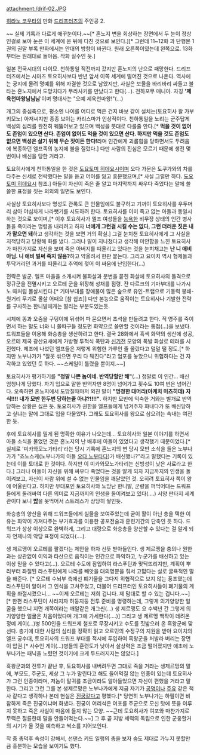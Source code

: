 attachment:/drif-02.JPG

[[히라노 코우타]]의 만화 [[드리프터즈]]의 주인공 2.
 
~~ 실제 기록과 다르게 애꾸눈이다.~~[* 혼노지 변을 회상하는 장면에서 두 눈이 정상인걸로 보아 눈은 이 세계에 온 뒤에 다친 것으로 보인다.][* 그런데 11~12화 과 단행본 1권의 권말 부록 만화에서는 안대의 방향이 바뀐다. 원래 오른쪽이였는데 왼쪽으로. 13화부터는 원래대로 돌아옴. 작화 실수인 듯.]
 
일본 전국시대의 다이묘. 천하통일 직전까지 갔지만 혼노지의 난으로 패망한다. 드리프터즈에서는 시마즈 토요히사보다 반년 앞서 이쪽 세계에 떨어진 것으로 나온다. 역사에는 궁지에 몰려 명예를 위해 자결한 것으로 남았지만, 사실은 보물을 바리바리 싸들고 불타는 혼노지에서 도망치다가 무라사키를 만났다고 한다(...). 천하포무 매니아. 자칭 ''''제육천마왕님님님''''이며 명대사는 "오예 제육천마왕!"(...)
 
개그의 중심축으로, 평소엔 나이를 어디로 먹은 건지 바보 같이 설치는(토요히사 왈 가부키모노) 아저씨지만 종종 보이는 카리스마가 인상적이다. 천하통일을 노리는 군주답게 백성의 심리를 완전히 꿰뚫어보고 있으며 백성을 뜻대로 다룰줄 안다.[* '''먹을 것이 없어도 존엄이 있으면 산다. 존엄이 없어도 먹을 것이 있으면 산다. 하지만 먹을 것도 존엄도 없으면 백성은 살기 위해 무슨 짓이든 한다!'''라며 인간에게 괴롭힘을 당하면서도 두려움에 복종하던 엘프족의 농지에 불을 질렀다.] 다만 사람의 진심은 모르기 때문에 생전 몇 번이나 배신을 당한 거라고.
 
토요히사에게 천하통일을 한 것은 [[도요토미 히데요시]]이며 오다 가문은 도쿠가와의 차를 타주는 신세로 전락했다는 말을 듣고 어이를 잃고 흥분했으며,[* 사실 그럴만 하다. [[도요토미 히데요시]] 참조.] 아들이 자신이 죽은 줄 알고 마지막까지 싸우다 죽었다는 말에 쓸쓸한 표정을 짓는 의외의 일면도 보인다.
 
사실상 토요히사보다 명성도 관록도 큰 인물임에도 불구하고 기꺼이 토요히사를 우두머리 삼아 야심차게 나라뺏기를 시도하려 한다. 토요히사를 이미 죽고 없는 아들과 동일시하는 것으로 보이며,[* 이후 토요히사가 엘프 여성들을 [[능욕]]한 비무장 상태의 인간 병사들을 죽이라는 명령을 내리려고 하자 '''너에게 그런걸 시킬 수는 없다, 그런 더러운 짓은 내가 맡으면 돼'''하고 생각하는 것을 보면 거의 확실.] 그걸 눈치챈 토요히사에게 그 사실을 지적당하고 당황해 화를 냈다. 그러나 말이 지나쳤다고 생각해 미안함을 느낀 토요히사가 마찬가지로 자신을 보며 죽은 아버지를 떠올리고 있다는 것을 눈치채고는 '''난 니 애비 아님. 니 애비 벌써 죽지 않음?'''하고 약올려서 한판 붙는다. 그리고 요이치 역시 형제들과 투닥거리던 과거를 떠올리고 추억에 젖어 이 싸움에 난입한다(...)
 
전략은 발군. 엘프 마을을 소개시켜 불화살과 분변을 묻힌 화살에 토요히사의 돌격으로 정규군을 전멸시키고 오르테 군을 위장해 성채를 점령. 쟌 다르크의 기마부대를 나가시노 때처럼 몰살시킨다.[* 기마부대를 장애물이 많은 숲으로 유인-트랩으로 기동력 봉쇄-원거리 무기로 몰살 어때요 [참 쉽죠]] 다만 본능으로 움직이는 토요히사나 기발한 전략를 구사하는 한니발에게는 딸리는 부분도있는듯.
 
시체에 똥과 오줌을 구덩이에 뒤섞어 파 묻으면서 초석을 만들려고 한다. 적 영주를 죽이면서 하는 말도 너와 니 쫄따구들 정도면 화약으로 쓸만할 것이라는 통첩(...)을 보냈다. 드워프들을 이용해 화승총을 생산하려고 한다. 결국 28화에서 흑색 화약의 생산에 성공, 오르테 제국 광산요새에게 가방형 투척식 폭탄과 [[신기전]] 모양의 폭발 화살로 테러를 시전했다. 제조에 나섰던 엘프들은 저렇게 위험한 가루인 줄 몰랐다고 덜덜 떨 정도.[* 하지만 노부나가가 "잘못 섞으면 우리 다 뒈진다"라고 엄포를 놓았으니 위험하다는 건 자각하고 있었던 듯 하다. ~~스케일이 틀렸을 뿐이지.~~]
 
토요히사가 평가하기를 '''"정말 나쁜 놈이네. 반역당할만 해"'''(...) 정말로 이 인간... 배신 엄청나게 당했다. 자기 입으로 말한 반역자만 8명이 넘어가고 횟수도 10여 번은 넘어간다. 오죽하면 혼노지에서 도망칠때마저 외친 말이 '''"멍청한 대머리(아케치 미츠히데) 자식!!!! 내가 모반 한두번 당하는줄 아냐?!!!!"'''. 하지만 모반에 익숙한 거와는 별개로 반역당하는 상황은 싫은 듯. 토요히사가 권한을 엘프들에게 넘겨주자 화내다가 또 배신당하고 싶냐는 말에 그대로 입을 다물었다. 그래도 토요히사를 왕으로 삼으려는 속내는 여전한 듯.
 
후에 토요히사를 밀게 된 명확한 이유가 나오는데... 토요히사와 일본 이야기를 하면서 아들 소식을 물었던 것은 혼노지의 난 배후에 아들이 있었다고 생각했기 때문이었다.[* 실제로 '미카와모노가타리'라는 당시 기록에 혼노지의 변 당시 모반 소식을 들은 노부나가가 "죠노스케(노부나가의 아들 [[오다 노부타다]])가 배신했나?"라고 말했다는 기록이 있는데 이를 토대로 한 것이다. 하지만 이 미카와모노가타리는 신빙성이 낮은 사료라고 한다.] 그러나 아들이 자신을 위해 싸우다 죽었다는 것을 알게 되자 지금까지의 인생을 돌이켜보고, 자신이 사람 위에 설 수 없는 인물임을 깨달았던 것. 오히려 토요히사 쪽이 왕에 어울린다고. 하지만 무대포인 토요히사와 노망난 한니발, 군량을 퍼먹어대는 드워프들에게 둘러싸여 다른 의미로 지금까지의 인생을 돌이켜보고 있다(....) 서양 판타지 세계관이다 보니 '''[[밥]]'''을 못먹어서 스트레스가 상당히 쌓인듯.
 
화승총의 양산을 위해 드워프들에게 실물을 보여주었는데 굳이 활이 아닌 총을 택한 이유는 화약이 가져다주는 부가효과를 이용한 공포전술과 훈련기간의 단축인 듯 하다. 드워프가 상상 이상으로 완벽하게, 그리고 대량으로 화승총을 양산할 수 있다는 걸 알게 되자 언제나의 악당 표정이 되었다(....).
 
생 제르맹이 오르테를 팔겠다는 제안을 하자 선뜻 받아들인다. 생 제르맹을 충의나 원한과는 상관없이 이익과 타산으로 움직이는 인간으로 파악하고, 누군가를 배신하고 있는 이상 믿을 수 있다고(...). 오르테 수도에 잠입하여 라스푸틴과 맞닥뜨리지만, 계획이 뿌리부터 좌절된 라스푸틴에게 나라를 빼앗을 대의명분을 줘서 고맙다는 실로 굴욕적인 말을 해준다. [* 오르테 수뇌부 측에선 폐기물을 그다지 위협적으로 보지 않는 풍조였는데 라스푸틴이 알아서 그 인식을 고쳐주었고, 더불어 드리프터인 토요히사들이 폐기물의 계획을 좌절시켰으니... ~~이제 오르테는 저희 겁니다. 제 맘대로 할 수 있는 겁니다.~~][* 한편 라스푸틴이 사라지자 허둥지둥 전투 준비를 명령하는데, 그렇게 의기양양한 얼굴을 했으니 지면 개쪽이라는 깨알같은 개그씬(...) 생 제르맹도 요 수백년 간 그렇게 의기양양한 얼굴은 처음이었다며 개그에 가세한다(....)] 그리고 생 제르멩 백작이 데려온 정예 게이(...)병 500인을 드워프제 철포로 무장시키고 수도를 짓밟으러 온 흑왕군에 맞선다. 총기에 대한 사람의 심리를 정확히 읽고 오르민의 수정구의 지원을 받아 요이치의 엘프 궁수대, 토요히사의 드워프 부대를 적시에 투입하여 흑왕군을 처발라 버리는 장면이 압권.[* 사수인 게이(...)병들의 훈련도가 낮아서 살상력은 조금 떨어졌지만 애초에 노부나가는 패닉을 노렸던 것이기에 크게 두드러지지는 않았다.]

흑왕군과의 전투가 끝난 후, 토요히사를 내버려두면 그대로 죽을 거라는 생제르망의 말에, 부모도, 주군도, 세상 그 누가 말린다고 해도 들어먹질 않는 인종이 있는데 토요히사가 그런 인종이라며, 저놈이 말귀를 조금이라도 알아들었으면 자신이 편했을 거라고 말한다. 그리고 그런 그를 본 생제르망은 노부나가에게 지금 자기가 [[제갈량|공명]]이나 [[주유]] 같은 책사 같다고 생각하나 본데 현실은 [[진궁]]같다고 평했다.[* 당연히 노부나가는 하필이면 비참하게 죽은 진궁이냐며 화냈다. 진궁이 어리석은 여포를 주군으로 모신 탓에 뜻을 이루지 못하고 죽은 사실이 마음에 들지 않는 모양. ~~근데 토요히사가 여포와 마찬가지로 무력은 절륜한데 말을 안들어먹는다.~~] 그 후 곧 지방 세력의 독립으로 인한 군웅할거의 시기가 올 것을 예측하고 썩소를 지어보인다.

작 중 총덕후 속성이 강해서, 선댄스 키드 일행의 총을 보자 숨도 제대로 가누지 못할만큼 흥분하는 모습을 보이기도 했다.
